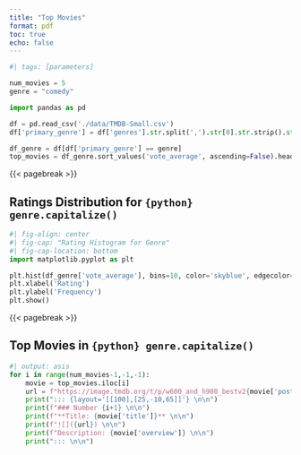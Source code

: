 ```yaml
---
title: "Top Movies"
format: pdf
toc: true
echo: false
---
```

```python
#| tags: [parameters]

num_movies = 5
genre = "comedy"
```

```python
import pandas as pd

df = pd.read_csv('./data/TMDB-Small.csv')
df['primary_genre'] = df['genres'].str.split(',').str[0].str.strip().str.lower()

df_genre = df[df['primary_genre'] == genre]
top_movies = df_genre.sort_values('vote_average', ascending=False).head(num_movies)
```

{{< pagebreak >}}

## Ratings Distribution for `{python} genre.capitalize()`

```python
#| fig-align: center
#| fig-cap: "Rating Histogram for Genre"
#| fig-cap-location: bottom
import matplotlib.pyplot as plt

plt.hist(df_genre['vote_average'], bins=10, color='skyblue', edgecolor='black')
plt.xlabel('Rating')
plt.ylabel('Frequency')
plt.show()
```

{{< pagebreak >}}

## Top Movies in `{python} genre.capitalize()`

```python
#| output: asis
for i in range(num_movies-1,-1,-1):
    movie = top_movies.iloc[i]
    url = f"https://image.tmdb.org/t/p/w600_and_h900_bestv2{movie['poster_path']}"
    print("::: {layout='[[100],[25,-10,65]]'} \n\n")
    print(f"### Number {i+1} \n\n")
    print(f"**Title: {movie['title']}** \n\n")
    print(f"![]({url}) \n\n")
    print(f"Description: {movie['overview']} \n\n")
    print("::: \n\n")
```
